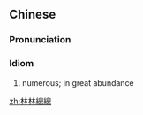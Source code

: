 {{also|林林总总}}
==Chinese==
{{zh-forms|s=林林总总}}

===Pronunciation===
{{zh-pron
|m=lín lín zǒng zǒng
|mn=lîm-lîm-chóng-chóng
|cat=id
}}

===Idiom===
{{zh-idiom}}

# numerous; in great abundance

[[zh:林林總總]]